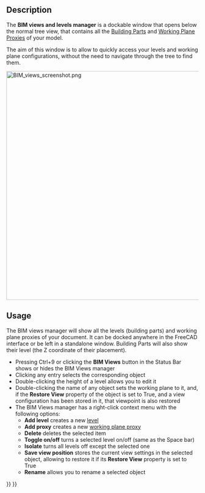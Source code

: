 <languages/>
<translate>

<!--T:9-->
{{Docnav
|[[BIM_Setup|Setup]]
|[[BIM_ProjectManager|ProjectManager]]
|[[BIM_Workbench|BIM]]
|IconL=BIM_Setup.svg
|IconR=BIM_ProjectManager.svg
|IconC=Workbench_BIM.svg
}}

<!--T:1-->
{{GuiCommand
|Name=BIM Views
|MenuLocation=Manage → Views manager
|Workbenches=[[BIM_Workbench|BIM]]
}}

==Description== <!--T:2-->

<!--T:4-->
The '''BIM views and levels manager''' is a dockable window that opens below the normal tree view, that contains all the [[Arch_BuildingPart|Building Parts]] and [[Draft_WorkingPlaneProxy|Working Plane Proxies]] of your model.

<!--T:5-->
The aim of this window is to allow to  quickly access your levels and working plane configurations, without the need to navigate through the tree to find them.

</translate>
[[Image:BIM_views_screenshot.png|600px]]
<translate>
<!--T:11-->
{{Caption|The BIM views and levels manager}}

==Usage== <!--T:6-->

<!--T:7-->
The BIM views manager will show all the levels (building parts) and working plane proxies of your document. It can be docked anywhere in the FreeCAD interface or be left in a standalone window. Building Parts will also show their level (the Z coordinate of their placement).

<!--T:8-->
* Pressing Ctrl+9 or clicking the '''BIM Views''' button in the Status Bar shows or hides the BIM Views manager
* Clicking any entry selects the corresponding object
* Double-clicking the height of a level allows you to edit it
* Double-clicking the name of any object sets the working plane to it, and, if the '''Restore View''' property of the object is set to True, and a view configuration has been stored in it, that viewpoint is also restored
* The BIM Views manager has a right-click context menu with the following options:
** '''Add level''' creates a new [[Arch_BuildingPart|level]]
** '''Add proxy''' creates a new [[Draft_WorkingPlaneProxy|working plane proxy]]
** '''Delete''' deletes the selected item
** '''Toggle on/off''' turns a selected level on/off (same as the Space bar)
** '''Isolate''' turns all levels off except the selected one
** '''Save view position''' stores the current view settings in the selected object, allowing to restore it if its '''Restore View''' property is set to True
** '''Rename''' allows you to rename a selected object


<!--T:10-->
{{Docnav
|[[BIM_Setup|Setup]]
|[[BIM_ProjectManager|ProjectManager]]
|[[BIM_Workbench|BIM]]
|IconL=BIM_Setup.svg
|IconR=BIM_ProjectManager.svg
|IconC=Workbench_BIM.svg
}}

</translate>
{{BIM_Tools_navi{{#translation:}}}}
{{Userdocnavi{{#translation:}}}}